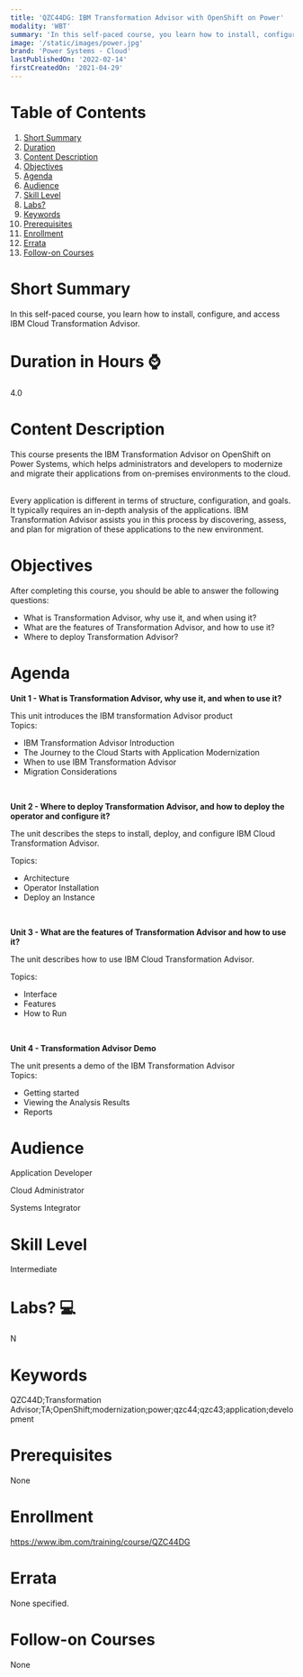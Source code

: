 ```yaml
---
title: 'QZC44DG: IBM Transformation Advisor with OpenShift on Power'
modality: 'WBT'
summary: 'In this self-paced course, you learn how to install, configure, and access IBM Cloud Transformation Advisor.'
image: '/static/images/power.jpg'
brand: 'Power Systems - Cloud'
lastPublishedOn: '2022-02-14'
firstCreatedOn: '2021-04-29'
---
```

# Table of Contents
1.  [Short Summary](#short-summary)
2.  [Duration](#duration-in-hours-)
3.  [Content Description](#content-description)
4.  [Objectives](#objectives)
5.  [Agenda](#agenda)
6.  [Audience](#audience)
7.  [Skill Level](#skill-level)
8.  [Labs?](#labs-)
9.  [Keywords](#keywords)
10. [Prerequisites](#prerequisites)
11. [Enrollment](#enrollment)
12. [Errata](#errata)
13. [Follow-on Courses](#follow-on-courses)

# Short Summary
In this self-paced course, you learn how to install, configure, and access IBM Cloud Transformation Advisor.

# Duration in Hours ⌚
4.0

# Content Description
This course presents the IBM Transformation Advisor on OpenShift on Power Systems, which helps administrators and developers to modernize and migrate their applications from on-premises environments to the cloud.    
  
Every application is different in terms of structure, configuration, and goals. It typically requires an in-depth analysis of the applications. IBM Transformation Advisor assists you in this process by discovering, assess, and plan for migration of these applications to the new environment.



# Objectives
After completing this course, you should be able to answer the following questions:

* What is Transformation Advisor, why use it, and when using it?
* What are the features of Transformation Advisor, and how to use it?
* Where to deploy Transformation Advisor?


# Agenda
**Unit 1 - What is Transformation Advisor, why use it, and when to use it?**

This unit introduces the IBM transformation Advisor product  
Topics:

* IBM Transformation Advisor Introduction
* The Journey to the Cloud Starts with Application Modernization
* When to use IBM Transformation Advisor
* Migration Considerations

 

**Unit 2 - Where to deploy Transformation Advisor, and how to deploy the operator and configure it?**

The unit describes the steps to install, deploy, and configure IBM Cloud Transformation Advisor.

Topics:

* Architecture
* Operator Installation
* Deploy an Instance

 

**Unit 3 - What are the features of Transformation Advisor and how to use it?**

The unit describes how to use IBM Cloud Transformation Advisor.

Topics:

* Interface
* Features
* How to Run

 

**Unit 4 - Transformation Advisor Demo**

The unit presents a demo of the IBM Transformation Advisor  
Topics:

* Getting started
* Viewing the Analysis Results
* Reports


# Audience
Application Developer

Cloud Administrator

Systems Integrator



# Skill Level
Intermediate        

# Labs? 💻
N

# Keywords
QZC44D;Transformation Advisor;TA;OpenShift;modernization;power;qzc44;qzc43;application;development

# Prerequisites
None

# Enrollment
https://www.ibm.com/training/course/QZC44DG

# Errata
None specified.

# Follow-on Courses
None

